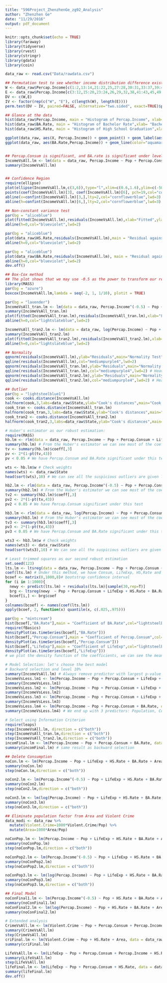 ```yaml
---
title: "596Project_ZhenzhenGe_zg92_Analysis"
author: "Zhenzhen Ge"
date: "11/29/2016"
output: pdf_document
---
```


```r
knitr::opts_chunk$set(echo = TRUE)
library(faraway)
library(tidyverse)
library(rvest)
library(stringr)
library(gdata)
library(coin)
```



```r
data_raw <- read.csv("Data/rawdata.csv")

```


```r
## Permutation test to see whether income distribution difference exists
W <- data_raw$Percap.Income[c(1:2,13:14,21:22,25,27:28,30:31,33:37,39:40,44,46:48,51)]
E <- data_raw$Percap.Income[c(3:12,15:20,23:24,26,29,32,38,41:43,45,49:50)]
DV <- c(W,E)
IV <- factor(rep(c("W", "E"), c(length(W), length(E))))
perm.test(DV ~ IV, paired=FALSE, alternative="two.sided", exact=TRUE)$p.value
```


```r
## Glance at the data
hist(data_raw$Percap.Income, main = "Histogram of Percap.Income", xlab= "Income", col = "cadetblue1",breaks = 15)
hist(data_raw$BA.Rate, main = "Histogram of Bachelor Rate",xlab= "Bachelor Rate", col = "red2", breaks = 15)
hist(data_raw$HS.Rate, main = "Histogram of High School Graduation",xlab= "HS.Rate", col = "cadetblue2", breaks = 15)

ggplot(data_raw, aes(X, Percap.Income)) + geom_point() + geom_label(aes(label = data_raw$State)) + ggtitle("PerCap Income By State") + xlab("States")
ggplot(data_raw, aes(BA.Rate,Percap.Income)) + geom_line(color="aquamarine") + geom_point(color="cadetblue") + ggtitle("Income against Bachelor Rate") + theme(panel.background = element_rect(fill = "azure"))


## Percap.Consum is significant, and BA.rate is significant under level 0.05
IncomeVsAll.lm <- lm(data = data_raw, Percap.Income ~ Pop + Percap.Consum + LifeExp + HS.Rate + BA.Rate + Area + Violent.Crime)
summary(IncomeVsAll.lm)


## Confidence Region
require(ellipse)
plot(ellipse(IncomeVsAll.lm,c(3,6)),type="l",xlim=c(0.6,1.6),ylim=c(-50,700),main = "Confidence Area for BA.Rate and Percap.Consum", col="cornflowerblue",lwd=5)
points(coef(IncomeVsAll.lm)[3], coef(IncomeVsAll.lm)[6], pch=19,col="cornflowerblue",lwd=5)
abline(v=confint(IncomeVsAll.lm)[3,],lty=2,col="cornflowerblue",lwd=3)
abline(h=confint(IncomeVsAll.lm)[6,],lty=2,col="cornflowerblue",lwd=3)

## Non-constant variance test
par(bg = "aliceblue")
plot(fitted(IncomeVsAll.lm),residuals(IncomeVsAll.lm),xlab="Fitted",ylab="Residuals",col="blueviolet",lwd=2,main="Residual against Fitted Value") #residual against fitted value
abline(h=0,col="blueviolet",lwd=2)

par(bg = "aliceblue")
plot(data_raw$HS.Rate,residuals(IncomeVsAll.lm),main = "Residual against HS.Rate",xlab="High School Graduation Rate",ylab="Residuals",col="blueviolet",lwd=2) #residual against HS.Rate
abline(h=0,col="blueviolet",lwd=2)

par(bg = "aliceblue")
plot(data_raw$BA.Rate,residuals(IncomeVsAll.lm), main = "Residual against BA.Rate", xlab="Bachelor Rate",ylab="Residuals",col="blueviolet",lwd=2) #residual against BA.Rate
abline(h=0,col="blueviolet",lwd=2)
dev.off()

## Box-Cox method
## The plot shows that we may use -0.5 as the power to transform our response
library(MASS)
par(bg = "azure")
boxcox(IncomeVsAll.lm,lambda = seq(-2, 1, 1/10), plotit = TRUE)

par(bg = "lavender")
IncomeVsAll_tran.lm <- lm(data = data_raw, Percap.Income^(-0.5) ~ Pop + Percap.Consum + LifeExp + HS.Rate + BA.Rate + Area + Violent.Crime)
summary(IncomeVsAll_tran.lm)
plot(fitted(IncomeVsAll_tran.lm),residuals(IncomeVsAll_tran.lm),xlab="Fitted",ylab="Residuals",main = "Power Transformation",col="lightslateblue",lwd=2) #residual against fitted value in new model,improved a little
abline(h=0,col="lightslateblue",lwd=2)

IncomeVsAll_tran2.lm <- lm(data = data_raw, log(Percap.Income) ~ Pop + Percap.Consum + LifeExp + HS.Rate + BA.Rate + Area + Violent.Crime)
summary(IncomeVsAll_tran2.lm)
plot(fitted(IncomeVsAll_tran2.lm),residuals(IncomeVsAll_tran2.lm),xlab="Fitted",ylab="Residuals",main = "Log Transformation",col="lightslateblue",lwd=2) #residual against fitted value in new model,improved a little
abline(h=0,col="lightslateblue",lwd=2)

## Normality
qqnorm(residuals(IncomeVsAll.lm),ylab="Residuals",main="Normality Test",col="mediumpurple4")
qqline(residuals(IncomeVsAll.lm),col="mediumpurple4",lwd=2)
qqnorm(residuals(IncomeVsAll_tran.lm),ylab="Residuals",main="Normality Test After Power Transformation",col="mediumpurple4")
qqline(residuals(IncomeVsAll_tran.lm),col="mediumpurple4",lwd=2) # Heavy tail issue is improved a little
qqnorm(residuals(IncomeVsAll_tran2.lm),ylab="Residuals",main="Normality Test After Log Transformation",col="mediumpurple4")
qqline(residuals(IncomeVsAll_tran2.lm),col="mediumpurple4",lwd=2) # Heavy tail issue is improved a little

## Outlier
par(bg = "lightsteelblue1")
cook <- cooks.distance(IncomeVsAll.lm)
halfnorm(cook,3,labs=data_raw$State,ylab="Cook's distances",main="Cook's Distance")
cook_tran <- cooks.distance(IncomeVsAll_tran.lm)
halfnorm(cook_tran,3,labs=data_raw$State,ylab="Cook's distances",main="Cook's Distance After Power Transformation")
cook_tran2 <- cooks.distance(IncomeVsAll_tran2.lm)
halfnorm(cook_tran2,3,labs=data_raw$State,ylab="Cook's distances",main="Cook's Distance After Log Transformation")
```

```r
# Huber's estimator as our robust estimation: 
require(MASS)
hb.lm <- rlm(data = data_raw, Percap.Income ~ Pop + Percap.Consum + LifeExp + HS.Rate + BA.Rate + Area + Violent.Crime)
summary(hb.lm) # From the Huber's estimator we can see most of the coefficients are quite small, however, we need to calculate p-value to decide
tv <- summary(hb.lm)$coeff[,3]
pv <- 2*(1-pt(tv,43))
pv < 0.05 # We have Percap.Consum and BA.Rate significant under this test

wts <- hb.lm$w # Check weights
names(wts) <- data_raw$State
head(sort(wts),10) # We can see all the suspicious outliers are given less weight

hb2.lm <- rlm(data = data_raw, Percap.Income^(-0.5) ~ Pop + Percap.Consum + LifeExp + HS.Rate + BA.Rate + Area + Violent.Crime)
summary(hb2.lm) # From the Huber's estimator we can see most of the coefficients are quite small, however, we need to calculate p-value to decide
tv2 <- summary(hb2.lm)$coeff[,3]
pv2 <- 2*(1-pt(tv,43))
pv2 < 0.05 # We have Percap.Consum significant under this test

hb3.lm <- rlm(data = data_raw, log(Percap.Income) ~ Pop + Percap.Consum + LifeExp + HS.Rate + BA.Rate + Area + Violent.Crime)
summary(hb3.lm) # From the Huber's estimator we can see most of the coefficients are quite small, however, we need to calculate p-value to decide
tv3 <- summary(hb3.lm)$coeff[,3]
pv3 <- 2*(1-pt(tv,43))
pv3 < 0.05 # We have Percap.Consum and BA.Rate significant under this test

wts3 <- hb3.lm$w # Check weights
names(wts3) <- data_raw$State
head(sort(wts3),10) # We can see all the suspicious outliers are given less weight

# Least trimmed squares as our second robust estimation
set.seed(123)
lts.lm <- ltsreg(data = data_raw, Percap.Income ~ Pop + Percap.Consum + LifeExp + HS.Rate + BA.Rate + Area + Violent.Crime)
coef(lts.lm) # Under this method, we have Consum, LifeExp, HS,Rate and BA.Rate with higher coeff
bcoef <- matrix(0,1000,8)# bootstrap confidence interval
for (i in 1:1000){
  newy <- predict(lts.lm) + residuals(lts.lm)[sample(30,rep=T)]
  brg <- ltsreg(newy  ~ Pop + Percap.Consum + LifeExp + HS.Rate + BA.Rate + Area + Violent.Crime, data_raw, nsamp="best")
  bcoef[i,] <- brg$coef
}
colnames(bcoef) <- names(coef(lts.lm))
apply(bcoef, 2, function(x) quantile(x, c(.025,.975)))

par(bg = "mintcream")
hist(bcoef[,"BA.Rate"],main = "Coefficient of BA.Rate",col="lightsteelblue",xlab = "Bachelor Rate")
require(fBasics)
densityPlot(as.timeSeries(bcoef[,"BA.Rate"]))
hist(bcoef[,"Percap.Consum"],main = "Coefficient of Percap.Consum",col="lightsteelblue",xlab = "Percap.Consum")
densityPlot(as.timeSeries(bcoef[,"Percap.Consum"]))
hist(bcoef[,"LifeExp"],main = "Coefficient of LifeExp",col="lightsteelblue",xlab = "Life Expectancy")
densityPlot(as.timeSeries(bcoef[,"LifeExp"]))
# we plot the density function of the coefficients, we can see the mean values. More variables are significant under this method
```


```r
# Model Selection: let's choose the best model
# Backward selection and level 10%
summary(IncomeVsAll.lm) # Always remove predictor with largest p-value
IncomeVsLess.lm1 <- lm(Percap.Income ~ Pop + Percap.Consum + LifeExp + BA.Rate + Area + Violent.Crime, data = data_raw)
summary(IncomeVsLess.lm1)
IncomeVsLess.lm2 <- lm(Percap.Income ~ Pop + Percap.Consum + LifeExp + BA.Rate + Violent.Crime, data = data_raw)
summary(IncomeVsLess.lm2)
IncomeVsLess.lm3 <- lm(Percap.Income ~ Pop + Percap.Consum + LifeExp + BA.Rate, data = data_raw)
summary(IncomeVsLess.lm3)
IncomeVsLess.lm4 <- lm(Percap.Income ~ Pop + Percap.Consum + BA.Rate, data = data_raw)
summary(IncomeVsLess.lm4) # We end up with 3 predictors: Population, Consumption, and Bachelor Rate

# Select using Information Criterion
require(leaps)
step(IncomeVsAll.lm, direction = c("both"))
step(IncomeVsAll_tran.lm,direction = c("both"))
step(IncomeVsAll_tran2.lm,direction = c("both"))
incomFinal.lm <- lm(Percap.Income ~ Pop + Percap.Consum + BA.Rate, data = data_raw) 
summary(incomFinal.lm) # same result as backward selection

## Delete Consumption
noCon.lm <- lm(Percap.Income ~ Pop + LifeExp + HS.Rate + BA.Rate + Area + Violent.Crime, data = data_raw)
summary(noCon.lm)
step(noCon.lm,direction = c("both"))

noCon2.lm <- lm(Percap.Income^(-0.5) ~ Pop + LifeExp + HS.Rate + BA.Rate + Area + Violent.Crime, data = data_raw)
summary(noCon2.lm)
step(noCon2.lm,direction = c("both"))

noCon3.lm <- lm(log(Percap.Income) ~ Pop + LifeExp + HS.Rate + BA.Rate + Area + Violent.Crime, data = data_raw)
summary(noCon3.lm)
step(noCon3.lm,direction = c("both"))

## Eliminate population factor from Area and Violent Crime
data_modi <- data_raw %>%
  mutate(Violent.Crime=1000*Violent.Crime/Pop) %>%
  mutate(Area=1000*Area/Pop)

noConPop.lm <- lm(Percap.Income ~ Pop + LifeExp + HS.Rate + BA.Rate + Area + Violent.Crime, data = data_modi)
summary(noConPop.lm)
step(noConPop.lm,direction = c("both"))

noConPop2.lm <- lm(Percap.Income^(-0.5) ~ Pop + LifeExp + HS.Rate + BA.Rate + Area + Violent.Crime, data = data_modi)
summary(noConPop2.lm)
step(noConPop2.lm,direction = c("both"))

noConPop3.lm <- lm(log(Percap.Income) ~ Pop + LifeExp + HS.Rate + BA.Rate + Area + Violent.Crime, data = data_modi)
summary(noConPop3.lm)
step(noConPop3.lm,direction = c("both"))

## Final Model
noConFinal1.lm <- lm(Percap.Income^(-0.5) ~ Pop + HS.Rate + BA.Rate + Area, data = data_modi)
summary(noConFinal1.lm)
noConFinal2.lm <- lm(log(Percap.Income) ~ Pop + HS.Rate + BA.Rate + Area, data = data_modi)
summary(noConFinal2.lm)
```


```r
# Extended analysis
CrimeVsAll.lm <- lm(Violent.Crime ~ Pop + Percap.Consum + Percap.Income + HS.Rate + BA.Rate + Area + LifeExp, data = data_raw)
summary(CrimeVsAll.lm)
step(CrimeVsAll.lm)
criFinal.lm <- lm(Violent.Crime ~ Pop + HS.Rate + Area, data = data_raw)
summary(criFinal.lm)

LifeVsAll.lm <- lm(LifeExp ~ Pop + Percap.Consum + Percap.Income + HS.Rate + BA.Rate + Area + Violent.Crime, data = data_raw)
summary(LifeVsAll.lm)
step(LifeVsAll.lm)
lifeFinal.lm <- lm(LifeExp ~ Pop + Percap.Consum + HS.Rate, data = data_raw)
summary(lifeFinal.lm)
dev.off()
```


